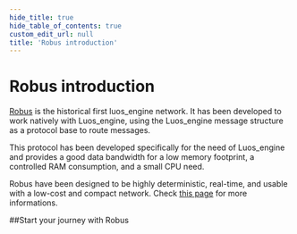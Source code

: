 ```yaml
---
hide_title: true
hide_table_of_contents: true
custom_edit_url: null
title: 'Robus introduction'
---
```



# Robus introduction

[Robus](https://github.com/Luos-io/luos_engine/tree/main/network/robus) is the historical first luos_engine network. It has been developed to work natively with Luos_engine, using the Luos_engine message structure as a protocol base to route messages.

This protocol has been developed specifically for the need of Luos_engine and provides a good data bandwidth for a low memory footprint, a controlled RAM consumption, and a small CPU need.

Robus have been designed to be highly deterministic, real-time, and usable with a low-cost and compact network. Check [this page](/docs/next/hardware-consideration/minimum-requirements) for more informations.

##Start your journey with Robus

<ToolsCard data={dataJson} />

